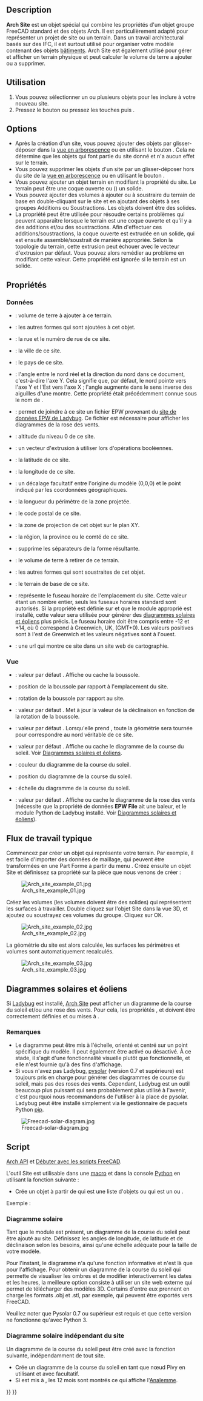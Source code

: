 <languages/>

{{Docnav/fr
|[[BIM_Project/fr|Projet]]
|[[Arch_Building/fr|Bâtiment]]
|[[BIM_Workbench/fr|Atelier BIM]]
|IconL=BIM_Project.svg
|IconR=Arch_Building.svg
|IconC=Workbench_BIM.svg
}}

{{GuiCommand/fr
|Name=Arch Site
|Name/fr=Arch Site
|MenuLocation=3D/BIM → Site
|Workbenches=[[BIM_Workbench/fr|BIM]]
|Shortcut={{KEY|S}} {{KEY|I}}
|SeeAlso=
}}

==Description==

'''Arch Site''' est un objet spécial qui combine les propriétés d'un objet groupe FreeCAD standard et des objets Arch. Il est particulièrement adapté pour représenter un projet de site ou un terrain. Dans un travail architectural basés sur des IFC, il est surtout utilisé pour organiser votre modèle contenant des objets [[Arch_Building/fr|bâtiments]]. Arch Site est également utilisé pour gérer et afficher un terrain physique et peut calculer le volume de terre a ajouter ou a supprimer.

<span id="Usage"></span>
==Utilisation==

# Vous pouvez sélectionner un ou plusieurs objets pour les inclure à votre nouveau site.
# Pressez le bouton {{Button|[[Image:Arch_Site.svg|16px]] [[Arch_Site/fr|Site]]}} ou pressez les touches {{KEY|S}} puis {{KEY|I}}.

==Options==

* Après la création d'un site, vous pouvez ajouter des objets par glisser-déposer dans la [[Tree_view/fr|vue en arborescence]] ou en utilisant le bouton {{Button|[[Image:Arch Add.svg|16px]] [[Arch_Add/fr|Arch Ajouter]]}}. Cela ne détermine que les objets qui font partie du site donné et n'a aucun effet sur le terrain.
* Vous pouvez supprimer les objets d'un site par un glisser-déposer hors du site de la [[Tree_view/fr|vue en arborescence]] ou en utilisant le bouton {{Button|[[Image:Arch Remove.svg|16px]] [[Arch_Remove/fr|Arch Supprimer]]}}.
* Vous pouvez ajouter un objet terrain en modifiant la propriété {{PropertyData|Terrain}} du site. Le terrain peut être une coque ouverte ou ({{Version/fr|0.21}}) un solide.
* Vous pouvez ajouter des volumes à ajouter ou à soustraire du terrain de base en double-cliquant sur le site et en ajoutant des objets à ses groupes Additions ou Soustractions. Les objets doivent être des solides.
* La propriété {{PropertyData|Extrusion Vector}} peut être utilisée pour résoudre certains problèmes qui peuvent apparaître lorsque le terrain est une coque ouverte et qu'il y a des additions et/ou des soustractions. Afin d'effectuer ces additions/soustractions, la coque ouverte est extrudée en un solide, qui est ensuite assemblé/soustrait de manière appropriée. Selon la topologie du terrain, cette extrusion peut échouer avec le vecteur d'extrusion par défaut. Vous pouvez alors remédier au problème en modifiant cette valeur. Cette propriété est ignorée si le terrain est un solide.

<span id="Properties"></span>
==Propriétés==

<span id="Data"></span>
=== Données ===

{{Properties_Title|Site}}

* {{PropertyData|Addition Volume|Volume}} : volume de terre à ajouter à ce terrain.
* {{PropertyData|Additions|LinkList}} : les autres formes qui sont ajoutées à cet objet.
* {{PropertyData|Address|String}} : la rue et le numéro de rue de ce site.
* {{PropertyData|City|String}} : la ville de ce site.
* {{PropertyData|Country|String}} : le pays de ce site.
* {{PropertyData|Declination|Angle}} : l'angle entre le nord réel et la direction du nord dans ce document, c'est-à-dire l'axe Y. Cela signifie que, par défaut, le nord pointe vers l'axe Y et l'Est vers l'axe X ; l'angle augmente dans le sens inverse des aiguilles d'une montre. Cette propriété était précédemment connue sous le nom de {{PropertyData|North Deviation}}.
* {{PropertyData|EPW File|FileIncluded}} : permet de joindre à ce site un fichier EPW provenant du [https://www.ladybug.tools/epwmap/ site de données EPW de Ladybug]. Ce fichier est nécessaire pour afficher les diagrammes de la rose des vents.
* {{PropertyData|Elevation|Length}} : altitude du niveau 0 de ce site.
* {{PropertyData|Extrusion Vector|Vector}} : un vecteur d'extrusion à utiliser lors d'opérations booléennes.
* {{PropertyData|Latitude|Float}} : la latitude de ce site.
* {{PropertyData|Longitude|Float}} : la longitude de ce site.
* {{PropertyData|Origin Offset|Vector}} : un décalage facultatif entre l'origine du modèle (0,0,0) et le point indiqué par les coordonnées géographiques.
* {{PropertyData|Perimeter|Length}} : la longueur du périmètre de la zone projetée.
* {{PropertyData|Postal Code|String}} : le code postal de ce site.
* {{PropertyData|Projected Area|Area}} : la zone de projection de cet objet sur le plan XY.
* {{PropertyData|Region|String}} : la région, la province ou le comté de ce site.
* {{PropertyData|Remove Splitter|Bool}} : supprime les séparateurs de la forme résultante.
* {{PropertyData|Subtraction Volume|Volume}} : le volume de terre à retirer de ce terrain.
* {{PropertyData|Subtractions|LinkList}} : les autres formes qui sont soustraites de cet objet.
* {{PropertyData|Terrain|Link}} : le terrain de base de ce site.
* {{PropertyData|Time Zone|Integer}} : représente le fuseau horaire de l'emplacement du site. Cette valeur étant un nombre entier, seuls les fuseaux horaires standard sont autorisés. Si la propriété {{PropertyView|Solar Diagram}} est définie sur {{TRUE}} et que le module approprié est installé, cette valeur sera utilisée pour générer des [[#Diagrammes_solaires_et_éoliens|diagrammes solaires et éoliens]] plus précis. Le fuseau horaire doit être compris entre -12 et +14, où 0 correspond à Greenwich, UK, (GMT+0). Les valeurs positives sont à l'est de Greenwich et les valeurs négatives sont à l'ouest.
* {{PropertyData|Url|String}} : une url qui montre ce site dans un site web de cartographie.

<span id="View"></span>
=== Vue ===

{{Properties_Title|Compass}}

* {{PropertyView|Compass|Bool}} : valeur par défaut {{Value|False}}. Affiche ou cache la boussole.
* {{PropertyView|Compass Position|Vector}} : position de la boussole par rapport à l'emplacement du site.
* {{PropertyView|Compass Rotation|Angle}} : rotation de la boussole par rapport au site.
* {{PropertyView|Update Declination|Bool}} : valeur par défaut {{Value|False}}. Met à jour la valeur de la déclinaison en fonction de la rotation de la boussole.

{{Properties_Title|Site}}

* {{PropertyView|Orientation|Enumeration}} : valeur par défaut {{Value|Project North}}. Lorsqu'elle prend {{Value|True North}}, toute la géométrie sera tournée pour correspondre au nord véritable de ce site.
* {{PropertyView|Solar Diagram|Bool}} : valeur par défaut {{Value|False}}. Affiche ou cache le diagramme de la course du soleil. Voir [[#Diagrammes_solaires_et_éoliens|Diagrammes solaires et éoliens]].
* {{PropertyView|Solar Diagram Color|Color}} : couleur du diagramme de la course du soleil.
* {{PropertyView|Solar Diagram Position|Vector}} : position du diagramme de la course du soleil.
* {{PropertyView|Solar Diagram Scale|Float}} : échelle du diagramme de la course du soleil.
* {{PropertyView|Wind Rose|Bool}} : valeur par défaut {{Value|False}}. Affiche ou cache le diagramme de la rose des vents (nécessite que la propriété de données '''EPW File''' ait une baleur, et le module Python de Ladybug installé. Voir [[#Diagrammes_solaires_et_éoliens|Diagrammes solaires et éoliens]]).

<span id="Typical_workflow"></span>
== Flux de travail typique ==

Commencez par créer un objet qui représente votre terrain. Par exemple, il est facile d'importer des données de maillage, qui peuvent être transformées en une Part Forme à partir du menu {{MenuCommand|Part → Créer une forme à partir d'un maillage}}. Créez ensuite un objet Site et définissez sa propriété {{PropertyData|Terrain}} sur la pièce que nous venons de créer :

[[Image:Arch site example 01.jpg]]

Créez les volumes (les volumes doivent être des solides) qui représentent les surfaces à travailler. Double cliquez sur l'objet Site dans la vue 3D, et ajoutez ou soustrayez ces volumes du groupe. Cliquez sur OK.

[[Image:Arch site example 02.jpg]]

La géométrie du site est alors calculée, les surfaces les périmètres et volumes sont automatiquement recalculés.

[[Image:Arch site example 03.jpg]]

<span id="Solar_and_wind_diagrams"></span>
== Diagrammes solaires et éoliens ==

Si [https://www.ladybug.tools/ladybug.html Ladybug] est installé, [[Arch_Site/fr|Arch Site]] peut afficher un diagramme de la course du soleil et/ou une rose des vents. Pour cela, les propriétés {{PropertyData|Longitude}}, {{PropertyData|Latitude}} et {{PropertyData|NorthDeviation}} doivent être correctement définies et {{PropertyView|SolarDiagram}} ou {{PropertyView|Wind Rose}} mises à {{TRUE}}.

<span id="Notes"></span>
=== Remarques ===

* Le diagramme peut être mis à l'échelle, orienté et centré sur un point spécifique du modèle. Il peut également être activé ou désactivé. À ce stade, il s'agit d'une fonctionnalité visuelle plutôt que fonctionnelle, et elle n'est fournie qu'à des fins d'affichage. 
* Si vous n'avez pas Ladybug, [https://pysolar.org/ pysolar] (version 0.7 et supérieure) est toujours pris en charge pour générer des diagrammes de course du soleil, mais pas des roses des vents. Cependant, Ladybug est un outil beaucoup plus puissant qui sera probablement plus utilisé à l'avenir, c'est pourquoi nous recommandons de l'utiliser à la place de pysolar. Ladybug peut être installé simplement via le gestionnaire de paquets Python [https://github.com/ladybug-tools/ladybug?tab=readme-ov-file#installation pip].

[[Image:Freecad-solar-diagram.jpg]]

<span id="Scripting"></span>
==Script==

{{Emphasis|Voir aussi :}} [[Arch_API/fr|Arch API]] et [[FreeCAD_Scripting_Basics/fr|Débuter avec les scripts FreeCAD]].

L'outil Site est utilisable dans une [[Macros/fr|macro]] et dans la console [[Python/fr|Python]] en utilisant la fonction suivante :

{{Code|code=
Site = makeSite(objectslist=None, baseobj=None, name="Site")
}}

* Crée un objet {{incode|Site}} à partir de {{incode|objectlist}} qui est une liste d'objets ou {{incode|baseobj}} qui est un {{incode|Shape}} ou {{incode|Terrain}}.

Exemple :
{{Code|code=
import FreeCAD, Draft, Arch

p1 = FreeCAD.Vector(0, 0, 0)
p2 = FreeCAD.Vector(2000, 0, 0)
baseline = Draft.makeLine(p1, p2)
Wall = Arch.makeWall(baseline, length=None, width=150, height=2000)
FreeCAD.ActiveDocument.recompute()

Building = Arch.makeBuilding([Wall])
Site = Arch.makeSite([Building])

FreeCAD.ActiveDocument.recompute()
FreeCAD.Gui.ActiveDocument.ActiveView.viewIsometric()
}}

<span id="Solar_diagram"></span>
=== Diagramme solaire ===

Tant que le module {{incode|pysolar}} est présent, un diagramme de la course du soleil peut être ajouté au site. Définissez les angles de longitude, de latitude et de déclinaison selon les besoins, ainsi qu'une échelle adéquate pour la taille de votre modèle.

Pour l'instant, le diagramme n'a qu'une fonction informative et n'est là que pour l'affichage. Pour obtenir un diagramme de la course du soleil qui permette de visualiser les ombres et de modifier interactivement les dates et les heures, la meilleure option consiste à utiliser un site web externe qui permet de télécharger des modèles 3D. Certains d'entre eux prennent en charge les formats .obj et .stl, par exemple, qui peuvent être exportés vers FreeCAD. 

Veuillez noter que Pysolar 0.7 ou supérieur est requis et que cette version ne fonctionne qu'avec Python 3.

{{Code|code=
Site.Longitude = -46.38
Site.Latitude = -23.33
Site.Declination = 30
# Uncomment if you want to show the compass
# Site.ViewObject.Compass = True

Site.ViewObject.SolarDiagram = True
Site.ViewObject.SolarDiagramScale = 10000
FreeCAD.ActiveDocument.recompute()
}}

<span id="Solar_diagram_independent_of_Site"></span>
=== Diagramme solaire indépendant du site ===

Un diagramme de la course du soleil peut être créé avec la fonction suivante, indépendamment de tout site.
{{Code|code=
Node = makeSolarDiagram(longitude, latitude, scale=1, complete=False)
}}

* Crée un diagramme de la course du soleil en tant que nœud Pivy en utilisant {{incode|longitude}} et {{incode|latitude}} avec {{incode|scale}} facultatif.
* Si {{incode|complete}} est mis à {{incode|True}}, les 12 mois sont montrés ce qui affiche l'[https://fr.wikipedia.org/wiki/Analemme Analemme].

{{Code|code=
import FreeCADGui, Arch

Node = Arch.makeSolarDiagram(-46.38, -23.33, scale=10000, complete=True)
FreeCAD.Gui.ActiveDocument.ActiveView.getSceneGraph().addChild(Node)
}}


{{Docnav/fr
|[[BIM_Project/fr|Projet]]
|[[Arch_Building/fr|Bâtiment]]
|[[BIM_Workbench/fr|Atelier BIM]]
|IconL=BIM_Project.svg
|IconR=Arch_Building.svg
|IconC=Workbench_BIM.svg
}}

{{BIM_Tools_navi{{#translation:}}}}
{{Userdocnavi{{#translation:}}}}
